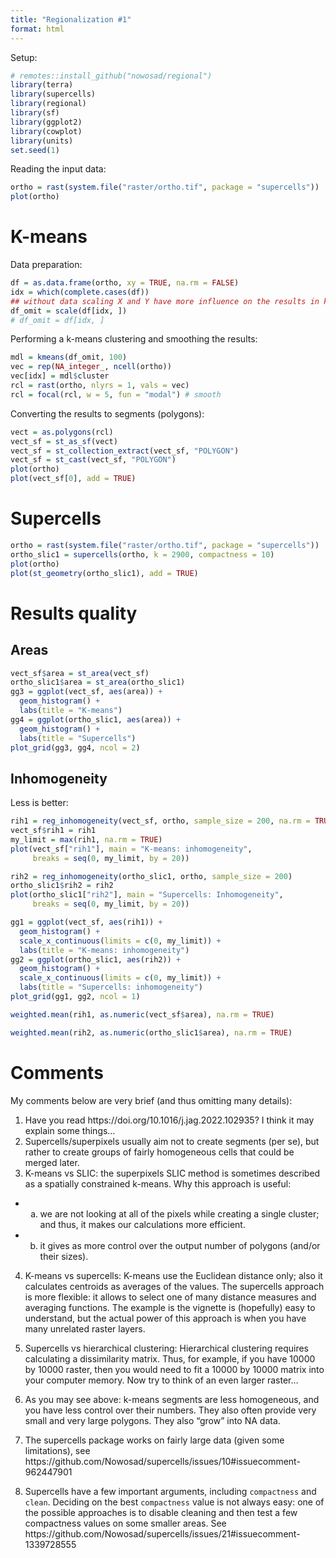 ```yaml
---
title: "Regionalization #1"
format: html
---
```


Setup:

```r
# remotes::install_github("nowosad/regional")
library(terra)
library(supercells)
library(regional)
library(sf)
library(ggplot2)
library(cowplot)
library(units)
set.seed(1)
```

Reading the input data:

```r
ortho = rast(system.file("raster/ortho.tif", package = "supercells"))
plot(ortho)
```

# K-means

Data preparation:

```r
df = as.data.frame(ortho, xy = TRUE, na.rm = FALSE)
idx = which(complete.cases(df))
## without data scaling X and Y have more influence on the results in kmeans
df_omit = scale(df[idx, ])
# df_omit = df[idx, ]
```

Performing a k-means clustering and smoothing the results:

```r
mdl = kmeans(df_omit, 100)
vec = rep(NA_integer_, ncell(ortho))
vec[idx] = mdl$cluster
rcl = rast(ortho, nlyrs = 1, vals = vec)
rcl = focal(rcl, w = 5, fun = "modal") # smooth
```

Converting the results to segments (polygons):

```r
vect = as.polygons(rcl)
vect_sf = st_as_sf(vect)
vect_sf = st_collection_extract(vect_sf, "POLYGON")
vect_sf = st_cast(vect_sf, "POLYGON")
plot(ortho)
plot(vect_sf[0], add = TRUE)
```

# Supercells

```r
ortho = rast(system.file("raster/ortho.tif", package = "supercells"))
ortho_slic1 = supercells(ortho, k = 2900, compactness = 10)
plot(ortho)
plot(st_geometry(ortho_slic1), add = TRUE)
```

# Results quality

## Areas

```r
vect_sf$area = st_area(vect_sf)
ortho_slic1$area = st_area(ortho_slic1)
gg3 = ggplot(vect_sf, aes(area)) +
  geom_histogram() +
  labs(title = "K-means")
gg4 = ggplot(ortho_slic1, aes(area)) +
  geom_histogram() +
  labs(title = "Supercells")
plot_grid(gg3, gg4, ncol = 2)
```

## Inhomogeneity

Less is better:

```r
rih1 = reg_inhomogeneity(vect_sf, ortho, sample_size = 200, na.rm = TRUE)
vect_sf$rih1 = rih1
my_limit = max(rih1, na.rm = TRUE)
plot(vect_sf["rih1"], main = "K-means: inhomogeneity", 
     breaks = seq(0, my_limit, by = 20))
```

```r
rih2 = reg_inhomogeneity(ortho_slic1, ortho, sample_size = 200)
ortho_slic1$rih2 = rih2
plot(ortho_slic1["rih2"], main = "Supercells: Inhomogeneity", 
     breaks = seq(0, my_limit, by = 20))
```

```r
gg1 = ggplot(vect_sf, aes(rih1)) +
  geom_histogram() +
  scale_x_continuous(limits = c(0, my_limit)) +
  labs(title = "K-means: inhomogeneity")
gg2 = ggplot(ortho_slic1, aes(rih2)) +
  geom_histogram() +
  scale_x_continuous(limits = c(0, my_limit)) +
  labs(title = "Supercells: inhomogeneity")
plot_grid(gg1, gg2, ncol = 1)
```

```r
weighted.mean(rih1, as.numeric(vect_sf$area), na.rm = TRUE)
```

```r
weighted.mean(rih2, as.numeric(ortho_slic1$area), na.rm = TRUE)
```

# Comments

My comments below are very brief (and thus omitting many details):

1. Have you read https://doi.org/10.1016/j.jag.2022.102935? I think it may explain some things...
2. Supercells/superpixels usually aim not to create segments (per se), but rather to create groups of fairly homogeneous cells that could be merged later.
3. K-means vs SLIC: the superpixels SLIC method is sometimes described as a spatially constrained k-means.
Why this approach is useful:

- (a) we are not looking at all of the pixels while creating a single cluster; and thus, it makes our calculations more efficient.
- (b) it gives as more control over the output number of polygons (and/or their sizes).

4. K-means vs supercells: K-means use the Euclidean distance only; also it calculates centroids as averages of the values. 
The supercells approach is more flexible: it allows to select one of many distance measures and averaging functions.
The example is the vignette is (hopefully) easy to understand, but the actual power of this approach is when you have many unrelated raster layers.

5. Supercells vs hierarchical clustering: Hierarchical clustering requires calculating a dissimilarity matrix. Thus, for example, if you have 10000 by 10000 raster, then you would need to fit a 10000 by 10000 matrix into your computer memory. Now try to think of an even larger raster...
6. As you may see above: k-means segments are less homogeneous, and you have less control over their numbers. They also often provide very small and very large polygons. They also "grow" into NA data.
7. The supercells package works on fairly large data (given some limitations), see https://github.com/Nowosad/supercells/issues/10#issuecomment-962447901
8. Supercells have a few important arguments, including `compactness` and `clean`. 
Deciding on the best `compactness` value is not always easy: one of the possible approaches is to disable cleaning and then test a few compactness values on some smaller areas. See https://github.com/Nowosad/supercells/issues/21#issuecomment-1339728555
 
